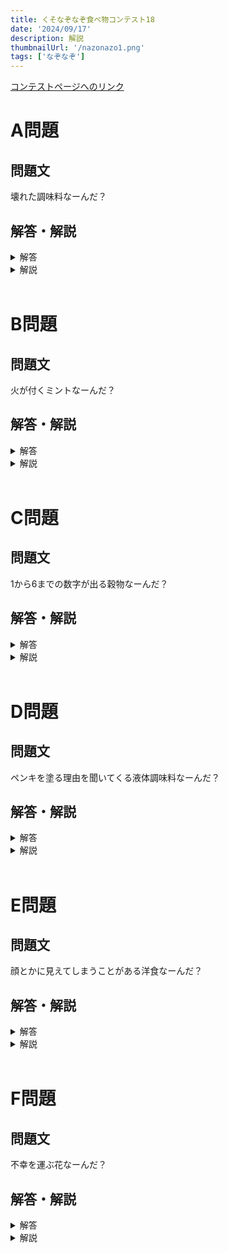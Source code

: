 ```yaml
---
title: くそなぞなぞ食べ物コンテスト18
date: '2024/09/17'
description: 解説
thumbnailUrl: '/nazonazo1.png'
tags: ['なぞなぞ']
---
```


[コンテストページへのリンク]

# A問題

## 問題文

壊れた調味料なーんだ？

## 解答・解説

<details>
<summary>解答</summary>
こしょう
</details>

<details>
<summary>解説</summary>
「壊れる」の類語に「故障」があります。
</details>

<br/>

# B問題

## 問題文

火が付くミントなーんだ？

## 解答・解説
<details>
<summary>解答</summary>
はっか
</details>

<details>
<summary>解説</summary>
ミントはハッカとも呼ばれます。
</details>

<br/>

# C問題

## 問題文

1から6までの数字が出る穀物なーんだ？

## 解答・解説
<details>
<summary>解答</summary>
だいず
</details>

<details>
<summary>解説</summary>
1から6までの数字が出るものといえば、サイコロ(ダイス)が真っ先に思いつきます。これをもじると正解が導き出せます。
</details>

<br/>

# D問題

## 問題文

ペンキを塗る理由を聞いてくる液体調味料なーんだ？

## 解答・解説

<details>
<summary>解答</summary>
ほわいとそうす/ほわいとそーす
</details>

<details>
<summary>解説</summary>
『理由を聞いてくる』や『尋ねてくる』を「ホワイ」と言い換える典型があります。
塗ることを『塗装する』と言い換えることで、正解が導き出せます。
</details>

<br/>

# E問題

## 問題文

顔とかに見えてしまうことがある洋食なーんだ？

## 解答・解説

<details>
<summary>解答</summary>
かれーどりあ/ぱれーどりあ
</details>

<details>
<summary>解説</summary>
本来は顔ではないものが顔などに見えてしまうことがある現象のことを、パレイドリア現象と言います。
</details>

<br/>

# F問題

## 問題文

不幸を運ぶ花なーんだ？

## 解答・解説

<details>
<summary>解答</summary>
しなちく
</details>

<details>
<summary>解説</summary>
『幸せを運ぶ』という花言葉をもつ花の一つに、クチナシがあります。問題文ではこれの逆の意味になっているので、逆から読むことで「シナチク」となります。
</details>




[コンテストページへのリンク]: https://shitforces.herokuapp.com/contest/kfc18

